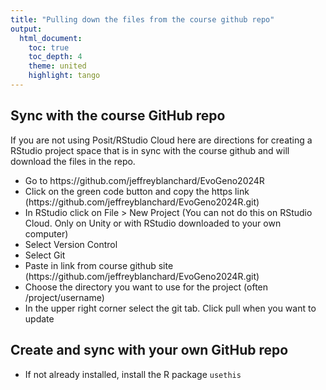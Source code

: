 ```yaml
---
title: "Pulling down the files from the course github repo"
output:
  html_document:
    toc: true
    toc_depth: 4
    theme: united
    highlight: tango
---
```






## Sync with the course GitHub repo

If you are not using Posit/RStudio Cloud here are directions for creating a RStudio project space that is in sync with the course github and will download the files in the repo.

* Go to https://github.com/jeffreyblanchard/EvoGeno2024R
* Click on the green code button and copy the https link (https://github.com/jeffreyblanchard/EvoGeno2024R.git)
* In RStudio click on File > New Project (You can not do this on RStudio Cloud. Only on Unity or with RStudio downloaded to your own computer)
* Select Version Control
* Select Git
* Paste in link from course github site (https://github.com/jeffreyblanchard/EvoGeno2024R.git)
* Choose the directory you want to use for the project (often /project/username)
* In the upper right corner select the git tab. Click pull when you want to update


## Create and sync with your own GitHub repo

* If not already installed, install the R package `usethis`



